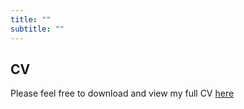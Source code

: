 ```yaml
---
title: ""
subtitle: ""
---
```


## CV

Please feel free to download and view my full CV [here](pdf-link)